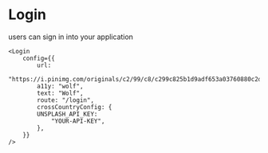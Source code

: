 



<Meta title="organisms/login" />

# Login

<Subtitle>users can sign in into your application</Subtitle>

```
<Login
    config={{
        url:
        "https://i.pinimg.com/originals/c2/99/c8/c299c825b1d9adf653a03760880c2d81.jpg",
        a11y: "wolf",
        text: "Wolf",
        route: "/login",
        crossCountryConfig: {
        UNSPLASH_API_KEY:
            "YOUR-API-KEY",
        },
    }}
/>
```

<Canvas>
  <Story name="basic">
    <Login config={{
        url:
        "https://i.pinimg.com/originals/c2/99/c8/c299c825b1d9adf653a03760880c2d81.jpg",
        a11y: "wolf",
        text: "Wolf",
        route: "/login",
        crossCountryConfig: {
        UNSPLASH_API_KEY:
            "YOUR-API-KEY",
        },
    }}/>
  </Story>
</Canvas>